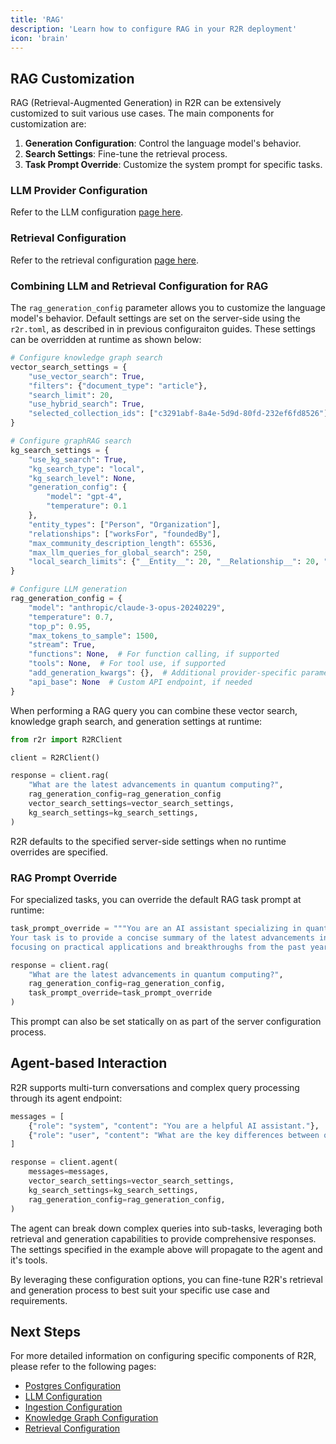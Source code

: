 ```yaml
---
title: 'RAG'
description: 'Learn how to configure RAG in your R2R deployment'
icon: 'brain'
---
```


## RAG Customization

RAG (Retrieval-Augmented Generation) in R2R can be extensively customized to suit various use cases. The main components for customization are:

1. **Generation Configuration**: Control the language model's behavior.
2. **Search Settings**: Fine-tune the retrieval process.
3. **Task Prompt Override**: Customize the system prompt for specific tasks.


### LLM Provider Configuration

Refer to the LLM configuration [page here](/documentation/configuration/llm).


### Retrieval Configuration

Refer to the retrieval configuration [page here](/documentation/configuration/retrieval/overview).


### Combining LLM and Retrieval Configuration for RAG



The `rag_generation_config` parameter allows you to customize the language model's behavior. Default settings are set on the server-side using the `r2r.toml`, as described in in previous configuraiton guides. These settings can be overridden at runtime as shown below:

```python
# Configure knowledge graph search
vector_search_settings = {
    "use_vector_search": True,
    "filters": {"document_type": "article"},
    "search_limit": 20,
    "use_hybrid_search": True,
    "selected_collection_ids": ["c3291abf-8a4e-5d9d-80fd-232ef6fd8526"]
}

# Configure graphRAG search
kg_search_settings = {
    "use_kg_search": True,
    "kg_search_type": "local",
    "kg_search_level": None,
    "generation_config": {
        "model": "gpt-4",
        "temperature": 0.1
    },
    "entity_types": ["Person", "Organization"],
    "relationships": ["worksFor", "foundedBy"],
    "max_community_description_length": 65536,
    "max_llm_queries_for_global_search": 250,
    "local_search_limits": {"__Entity__": 20, "__Relationship__": 20, "__Community__": 20}
}

# Configure LLM generation
rag_generation_config = {
    "model": "anthropic/claude-3-opus-20240229",
    "temperature": 0.7,
    "top_p": 0.95,
    "max_tokens_to_sample": 1500,
    "stream": True,
    "functions": None,  # For function calling, if supported
    "tools": None,  # For tool use, if supported
    "add_generation_kwargs": {},  # Additional provider-specific parameters
    "api_base": None  # Custom API endpoint, if needed
}
```

When performing a RAG query you can combine these vector search, knowledge graph search, and generation settings at runtime:

```python
from r2r import R2RClient

client = R2RClient()

response = client.rag(
    "What are the latest advancements in quantum computing?",
    rag_generation_config=rag_generation_config
    vector_search_settings=vector_search_settings,
    kg_search_settings=kg_search_settings,
)
```

R2R defaults to the specified server-side settings when no runtime overrides are specified.
### RAG Prompt Override

For specialized tasks, you can override the default RAG task prompt at runtime:

```python
task_prompt_override = """You are an AI assistant specializing in quantum computing.
Your task is to provide a concise summary of the latest advancements in the field,
focusing on practical applications and breakthroughs from the past year."""

response = client.rag(
    "What are the latest advancements in quantum computing?",
    rag_generation_config=rag_generation_config,
    task_prompt_override=task_prompt_override
)
```

This prompt can also be set statically on as part of the server configuration process.

## Agent-based Interaction

R2R supports multi-turn conversations and complex query processing through its agent endpoint:

```python
messages = [
    {"role": "system", "content": "You are a helpful AI assistant."},
    {"role": "user", "content": "What are the key differences between quantum and classical computing?"}
]

response = client.agent(
    messages=messages,
    vector_search_settings=vector_search_settings,
    kg_search_settings=kg_search_settings,
    rag_generation_config=rag_generation_config,
)
```

The agent can break down complex queries into sub-tasks, leveraging both retrieval and generation capabilities to provide comprehensive responses. The settings specified in the example above will propagate to the agent and it's tools.

By leveraging these configuration options, you can fine-tune R2R's retrieval and generation process to best suit your specific use case and requirements.



## Next Steps

For more detailed information on configuring specific components of R2R, please refer to the following pages:

- [Postgres Configuration](/documentation/configuration/postgres)
- [LLM Configuration](/documentation/configuration/llm)
- [Ingestion Configuration](/documentation/configuration/ingestion/overview)
- [Knowledge Graph Configuration](/documentation/configuration/knowledge-graph/overview)
- [Retrieval Configuration](/documentation/configuration/retrieval/overview)
